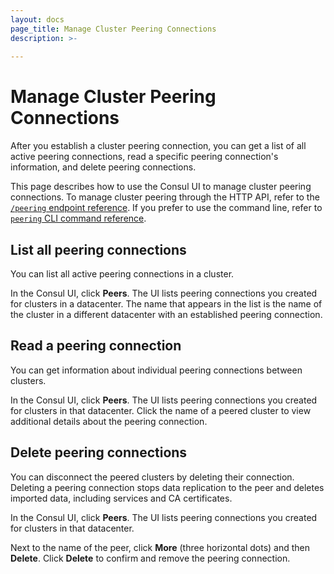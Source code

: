 ```yaml
---
layout: docs
page_title: Manage Cluster Peering Connections
description: >-
  
---
```


# Manage Cluster Peering Connections

After you establish a cluster peering connection, you can get a list of all active peering connections, read a specific peering connection's information, and delete peering connections.

This page describes how to use the Consul UI to manage cluster peering connections. To manage cluster peering through the HTTP API, refer to the [`/peering` endpoint reference](/consul/api-docs/peering). If you prefer to use the command line, refer to [`peering` CLI command reference](/consul/commands/peering).

## List all peering connections

You can list all active peering connections in a cluster.

In the Consul UI, click **Peers**. The UI lists peering connections you created for clusters in a datacenter. The name that appears in the list is the name of the cluster in a different datacenter with an established peering connection.

## Read a peering connection

You can get information about individual peering connections between clusters.

In the Consul UI, click **Peers**. The UI lists peering connections you created for clusters in that datacenter. Click the name of a peered cluster to view additional details about the peering connection.

## Delete peering connections

You can disconnect the peered clusters by deleting their connection. Deleting a peering connection stops data replication to the peer and deletes imported data, including services and CA certificates.

In the Consul UI, click **Peers**. The UI lists peering connections you created for clusters in that datacenter.

Next to the name of the peer, click **More** (three horizontal dots) and then **Delete**. Click **Delete** to confirm and remove the peering connection.